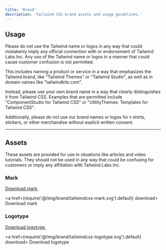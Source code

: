 ```yaml
---
title: 'Brand'
description: 'Tailwind CSS brand assets and usage guidelines.'
---
```



## Usage

Please do not use the Tailwind name or logos in any way that could mistakenly imply any official connection with or endorsement of Tailwind Labs Inc. Any use of the Tailwind name or logos in a manner that could cause customer confusion is not permitted.

This includes naming a product or service in a way that emphasizes the Tailwind brand, like "Tailwind Themes" or "Tailwind Studio", as well as in domain names like "tailwindkits.com".

Instead, please use your own brand name in a way that clearly distinguishes it from Tailwind CSS. Examples that are permitted include "ComponentStudio for Tailwind CSS" or "UtilityThemes: Templates for Tailwind CSS".

Additionally, please do not use our brand names or logos for t-shirts, stickers, or other merchandise without explicit written consent.

---

## Assets

These assets are provided for use in situations like articles and video tutorials. They should not be used in any way that could be confusing for customers or imply any affiliation with Tailwind Labs Inc.

### Mark

<div className="py-8">
  <a href={require('@/img/brand/tailwindcss-mark.svg').default} download>
    <span className="sr-only">Download mark</span>
    <img
      className="h-20 w-auto"
      src={require('@/img/brand/tailwindcss-mark.svg').default}
      alt=""
      width={54}
      height={33}
    />
  </a>
</div>

<a href={require('@/img/brand/tailwindcss-mark.svg').default} download>
  Download mark
</a>

### Logotype

<div className="py-8">
  <a href={require('@/img/brand/tailwindcss-logotype.svg').default} download>
    <span className="sr-only">Download logotype</span>
    <img
      className="w-auto h-20"
      src={require('@/img/brand/tailwindcss-logotype.svg').default}
      alt=""
      width={262}
      height={33}
    />
  </a>
</div>

<a href={require('@/img/brand/tailwindcss-logotype.svg').default} download>
  Download logotype
</a>
